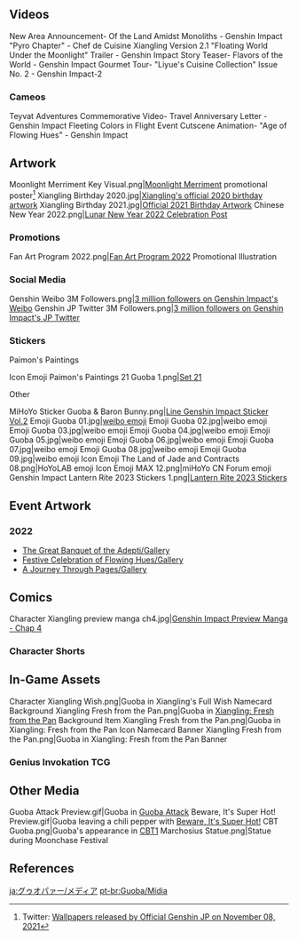 {{CharacterTabs}}
==Videos==
<gallery>
New Area Announcement- Of the Land Amidst Monoliths - Genshin Impact
"Pyro Chapter" - Chef de Cuisine Xiangling
Version 2.1 "Floating World Under the Moonlight" Trailer - Genshin Impact
Story Teaser- Flavors of the World - Genshin Impact
Gourmet Tour- "Liyue's Cuisine Collection" Issue No. 2 - Genshin Impact-2
</gallery>
===Cameos===
<gallery>
Teyvat Adventures Commemorative Video- Travel Anniversary Letter - Genshin Impact
Fleeting Colors in Flight Event Cutscene Animation- "Age of Flowing Hues" - Genshin Impact
</gallery>

==Artwork==
<gallery>
Moonlight Merriment Key Visual.png|[[Moonlight Merriment]] promotional poster<ref>Twitter: [https://twitter.com/Genshin_7/status/1457558498816901122 Wallpapers released by Official Genshin JP on November 08, 2021]</ref>
Xiangling Birthday 2020.jpg|[https://twitter.com/GenshinImpact/status/1323218299807797248 Xiangling's official 2020 birthday artwork]
Xiangling Birthday 2021.jpg|[https://twitter.com/GenshinImpact/status/1455384171182972935 Official 2021 Birthday Artwork]
Chinese New Year 2022.png|[https://twitter.com/GenshinImpact/status/1488134976289845250 Lunar New Year 2022 Celebration Post]<!--2022-01-31-->
</gallery>

===Promotions===
<gallery>
Fan Art Program 2022.png|[https://www.hoyolab.com/article/1943442 Fan Art Program 2022] Promotional Illustration <!--2022-01-15-->
</gallery>

===Social Media===
<gallery>
Genshin Weibo 3M Followers.png|[https://m.weibo.cn/detail/4724060284784765 3 million followers on Genshin Impact's Weibo]<!-- 2022-01-10 -->
Genshin JP Twitter 3M Followers.png|[https://twitter.com/Genshin_7/status/1627246622152458240 3 million followers on Genshin Impact's JP Twitter] <!-- 2023-02-19 -->
</gallery>

===Stickers===
;Paimon's Paintings
{{Main|Paimon's Paintings}}
<gallery>
Icon Emoji Paimon's Paintings 21 Guoba 1.png|[[Paimon's Paintings#Set 21|Set 21]]
</gallery>

;Other
<gallery>
MiHoYo Sticker Guoba & Baron Bunny.png|[https://store.line.me/stickershop/product/14369332/en Line Genshin Impact Sticker Vol.2]
Emoji Guoba 01.jpg|[https://m.weibo.cn/status/4687909868013991 weibo emoji]
Emoji Guoba 02.jpg|weibo emoji
Emoji Guoba 03.jpg|weibo emoji
Emoji Guoba 04.jpg|weibo emoji
Emoji Guoba 05.jpg|weibo emoji
Emoji Guoba 06.jpg|weibo emoji
Emoji Guoba 07.jpg|weibo emoji
Emoji Guoba 08.jpg|weibo emoji
Emoji Guoba 09.jpg|weibo emoji
Icon Emoji The Land of Jade and Contracts 08.png|HoYoLAB emoji
Icon Emoji MAX 12.png|miHoYo CN Forum emoji
Genshin Impact Lantern Rite 2023 Stickers 1.png|[https://www.hoyolab.com/article/15602159 Lantern Rite 2023 Stickers]
</gallery>

==Event Artwork==
===2022===
*[[The Great Banquet of the Adepti/Gallery]]<!--2022-01-28-->
*[[Festive Celebration of Flowing Hues/Gallery]]<!--2022-01-29-->
*[[A Journey Through Pages/Gallery]]<!--2022-08-17-->

==Comics==
<gallery>
Character Xiangling preview manga ch4.jpg|[https://twitter.com/genshinimpact/status/1306472954910380032 Genshin Impact Preview Manga - Chap 4]
</gallery>

===Character Shorts===
{{Files by Character Gallery|Character Shorts|character = Guoba|not1=Guoba Birthday Artwork}}

==In-Game Assets==
<gallery>
Character Xiangling Wish.png|Guoba in Xiangling's Full Wish
Namecard Background Xiangling Fresh from the Pan.png|Guoba in [[Xiangling: Fresh from the Pan]] Background
Item Xiangling Fresh from the Pan.png|Guoba in Xiangling: Fresh from the Pan Icon
Namecard Banner Xiangling Fresh from the Pan.png|Guoba in Xiangling: Fresh from the Pan Banner
</gallery>

===Genius Invokation TCG===
{{Genius Invokation TCG Cards by Featured Gallery}}

==Other Media==
<gallery>
Guoba Attack Preview.gif|Guoba in [[Guoba Attack]]
Beware, It's Super Hot! Preview.gif|Guoba leaving a chili pepper with [[Beware, It's Super Hot!]]
CBT Guoba.png|Guoba's appearance in [[Version/0.0.1|CBT1]]
Marchosius Statue.png|Statue during Moonchase Festival
</gallery>

==References==
{{Reflist}}

[[ja:グゥオパァー/メディア]]
[[pt-br:Guoba/Mídia]]